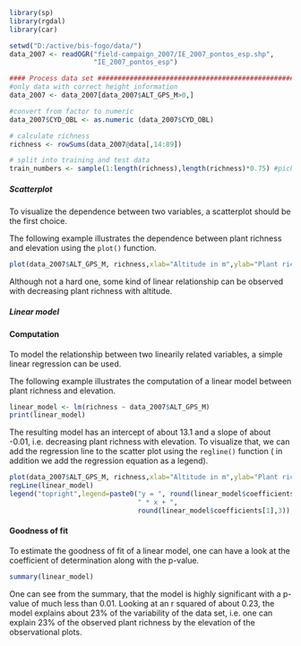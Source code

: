 <!---
Version: "2014-11-22"
Copyright (C) 2014 Hanna Meyer, Thomas Nauss, GNU GPL (>=3)
-->
```r
library(sp)
library(rgdal)
library(car)

setwd("D:/active/bis-fogo/data/")
data_2007 <- readOGR("field-campaign_2007/IE_2007_pontos_esp.shp",
                     "IE_2007_pontos_esp")

#### Process data set ##########################################################
#only data with correct height information
data_2007 <- data_2007[data_2007$ALT_GPS_M>0,]

#convert from factor to numeric
data_2007$CYD_OBL <- as.numeric (data_2007$CYD_OBL)

# calculate richness
richness <- rowSums(data_2007@data[,14:89])

# split into training and test data
train_numbers <- sample(1:length(richness),length(richness)*0.75) #pick random 75% of data
```

##### Scatterplot
To visualize the dependence between two variables, a scatterplot should be the 
first choice.

The following example illustrates the dependence between plant richness and
elevation using the `plot()` function.
```r
plot(data_2007$ALT_GPS_M, richness,xlab="Altitude in m",ylab="Plant richness")
```
Although not a hard one, some kind of linear relationship can be observed with 
decreasing plant richness with altitude.

##### Linear model
#### Computation
To model the relationship between two linearily related variables, a simple 
linear regression can be used.

The following example illustrates the computation of a linear model between 
plant richness and elevation.
```r
linear_model <- lm(richness ~ data_2007$ALT_GPS_M)
print(linear_model)
```
The resulting model has an intercept of about 13.1 and a slope of about -0.01,
i.e. decreasing plant richness with elevation. To visualize that, we can 
add the regression line to the scatter plot using the `regline()` function (
in addition we add the regression equation as a legend).
```r
plot(data_2007$ALT_GPS_M, richness,xlab="Altitude in m",ylab="Plant richness")
regLine(linear_model)
legend("topright",legend=paste0("y = ", round(linear_model$coefficients[2],3), 
                                " * x + ",
                                round(linear_model$coefficients[1],3)),bty="n")
```

#### Goodness of fit
To estimate the goodness of fit of a linear model, one can have a look at the
coefficient of determination along with the p-value.
```r
summary(linear_model)
```
One can see from the summary, that the model is highly significant with a p-value
of much less than 0.01. Looking at an r squared of about 0.23, the model 
explains about 23% of the variability of the data set, i.e. one can explain 23% 
of the observed plant richness by the elevation of the observational plots.

